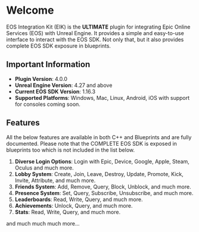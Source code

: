 
# Welcome

EOS Integration Kit (EIK) is the **ULTIMATE** plugin for integrating Epic Online Services (EOS) with Unreal Engine. It provides a simple and easy-to-use interface to interact with the EOS SDK. Not only that, but it also provides complete EOS SDK exposure in blueprints.

## Important Information

- **Plugin Version**: 4.0.0
- **Unreal Engine Version**: 4.27 and above
- **Current EOS SDK Version**: 1.16.3
- **Supported Platforms**: Windows, Mac, Linux, Android, iOS with support for consoles coming soon.

## Features

All the below features are available in both C++ and Blueprints and are fully documented. Please note that the COMPLETE EOS SDK is exposed in blueprints too which is not included in the list below.

1. **Diverse Login Options**: Login with Epic, Device, Google, Apple, Steam, Oculus and much more.
2. **Lobby System**: Create, Join, Leave, Destroy, Update, Promote, Kick, Invite, Attribute, and much more.
3. **Friends System**: Add, Remove, Query, Block, Unblock, and much more.
4. **Presence System**: Set, Query, Subscribe, Unsubscribe, and much more.
5. **Leaderboards**: Read, Write, Query, and much more.
6. **Achievements**: Unlock, Query, and much more.
7. **Stats**: Read, Write, Query, and much more.

and much much much more...
